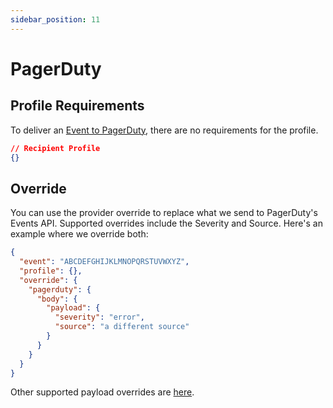 ```yaml
---
sidebar_position: 11
---
```


# PagerDuty

## Profile Requirements

To deliver an [Event to PagerDuty](https://v2.developer.pagerduty.com/docs/events-api-v2), there are no requirements for the profile.

```json title=JSON
// Recipient Profile
{}
```

## Override

You can use the provider override to replace what we send to PagerDuty's Events API. Supported overrides include the Severity and Source. Here's an example where we override both:

```json title=JSON
{
  "event": "ABCDEFGHIJKLMNOPQRSTUVWXYZ",
  "profile": {},
  "override": {
    "pagerduty": {
      "body": {
        "payload": {
          "severity": "error",
          "source": "a different source"
        }
      }
    }
  }
}
```

Other supported payload overrides are [here](https://v2.developer.pagerduty.com/docs/send-an-event-events-api-v2).
